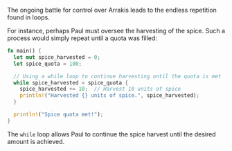 The ongoing battle for control over Arrakis leads to the endless repetition found in loops.

For instance, perhaps Paul must oversee the harvesting of the spice. Such a process would simply repeat until a quota was filled:

```rust
fn main() {
  let mut spice_harvested = 0;
  let spice_quota = 100;

  // Using a while loop to continue harvesting until the quota is met
  while spice_harvested < spice_quota {
    spice_harvested += 10;  // Harvest 10 units of spice
    println!("Harvested {} units of spice.", spice_harvested);
  }

  println!("Spice quota met!");
}
```

The `while` loop allows Paul to continue the spice harvest until the desired amount is achieved.